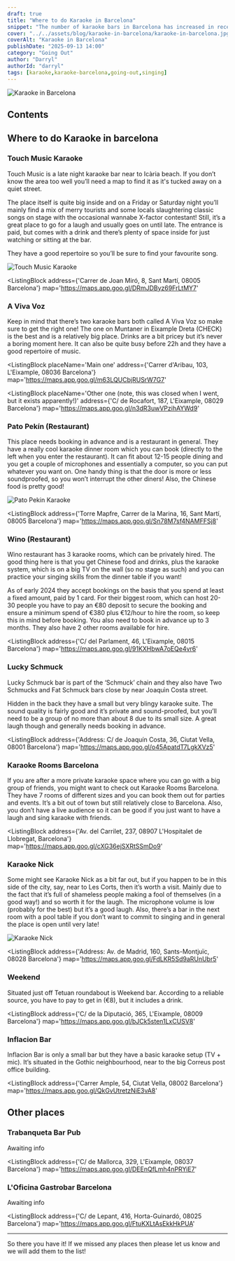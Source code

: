 ```yaml
---
draft: true
title: "Where to do Karaoke in Barcelona"
snippet: "The number of karaoke bars in Barcelona has increased in recent years and people are always asking where there's a good place to do karaoke in Barcelona. Here's my list of recommended places that you should check out."
cover: "../../assets/blog/karaoke-in-barcelona/karaoke-in-barcelona.jpg"
coverAlt: "Karaoke in Barcelona"
publishDate: "2025-09-13 14:00"
category: "Going Out"
author: "Darryl"
authorId: "darryl"
tags: [karaoke,karaoke-barcelona,going-out,singing]
---
```


![Karaoke in Barcelona](../../assets/blog/karaoke-in-barcelona/karaoke-in-barcelona.jpg)

## Contents


## Where to do Karaoke in barcelona

### Touch Music Karaoke

Touch Music is a late night karaoke bar near to Icària beach. If you don’t know the area too well you’ll need a map to find it as it's tucked away on a quiet street.

The place itself is quite big inside and on a Friday or Saturday night you’ll mainly find a mix of merry tourists and some locals slaughtering classic songs on stage with the occasional wannabe X-factor contestant! Still, it’s a great place to go for a laugh and usually goes on until late. The entrance is paid, but comes with a drink and there’s plenty of space inside for just watching or sitting at the bar.

They have a good repertoire so you’ll be sure to find your favourite song.

![Touch Music Karaoke](../../assets/blog/karaoke-in-barcelona/touch-music-karaoke.jpg)

<ListingBlock
  address={'Carrer de Joan Miró, 8, Sant Martí, 08005 Barcelona'}
  map='https://maps.app.goo.gl/DRmJDByz69FrLtMY7'
>
</ListingBlock>


### A Viva Voz

Keep in mind that there’s two karaoke bars both called A Viva Voz so make sure to get the right one! The one on Muntaner in Eixample Dreta (CHECK) is the best and is a relatively big place. Drinks are a bit pricey but it’s never a boring moment here. It can also be quite busy before 22h and they have a good repertoire of music.

<ListingBlock
  placeName='Main one'
  address={'Carrer d\'Aribau, 103, L\'Eixample, 08036 Barcelona'}
  map='https://maps.app.goo.gl/m63LQUCbjRUSrW7G7'
>
</ListingBlock>

<ListingBlock
  placeName='Other one (note, this was closed when I went, but it exists apparently!)'
  address={'C/ de Rocafort, 187, L\'Eixample, 08029 Barcelona'}
  map='https://maps.app.goo.gl/n3dR3uwVPzihAYWd9'
>
</ListingBlock>


### Pato Pekín (Restaurant)

This place needs booking in advance and is a restaurant in general. They have a really cool karaoke dinner room which you can book (directly to the left when you enter the restaurant). It can fit about 12-15 people dining and you get a couple of microphones and essentially a computer, so you can put whatever you want on. One handy thing is that the door is more or less soundproofed, so you won’t interrupt the other diners! Also, the Chinese food is pretty good!

![Pato Pekin Karaoke](../../assets/blog/karaoke-in-barcelona/pato-pekin-karaoke.jpg)

<ListingBlock
  address={'Torre Mapfre, Carrer de la Marina, 16, Sant Martí, 08005 Barcelona'}
  map='https://maps.app.goo.gl/Sn78M7sf4NAMFFSj8'
>
</ListingBlock>


### Wino (Restaurant)

Wino restaurant has 3 karaoke rooms, which can be privately hired. The good thing here is that you get Chinese food and drinks, plus the karaoke system, which is on a big TV on the wall (so no stage as such) and you can practice your singing skills from the dinner table if you want!

As of early 2024 they accept bookings on the basis that you spend at least a fixed amount, paid by 1 card. For their biggest room, which can host 20-30 people you have to pay an €80 deposit to secure the booking and ensure a minimum spend of €380 plus €12/hour to hire the room, so keep this in mind before booking. You also need to book in advance up to 3 months. They also have 2 other rooms available for hire.

<ListingBlock
  address={'C/ del Parlament, 46, L\'Eixample, 08015 Barcelona'}
  map='https://maps.app.goo.gl/91KXHbwA7oEQe4vr6'
>
</ListingBlock>

### Lucky Schmuck

Lucky Schmuck bar is part of the ‘Schmuck’ chain and they also have Two Schmucks and Fat Schmuck bars close by near Joaquìn Costa street.

Hidden in the back they have a small but very blingy karaoke suite. The sound quality is fairly good and it’s private and sound-proofed, but you’ll need to be a group of no more than about 8 due to its small size. A great laugh though and generally needs booking in advance.

<ListingBlock
  address={'Address: C/ de Joaquín Costa, 36, Ciutat Vella, 08001 Barcelona'}
  map='https://maps.app.goo.gl/o45ApatdT7LgkXVz5'
>
</ListingBlock>


### Karaoke Rooms Barcelona

If you are after a more private karaoke space where you can go with a big group of friends, you might want to check out Karaoke Rooms Barcelona. They have 7 rooms of different sizes and you can book them out for parties and events. It’s a bit out of town but still relatively close to Barcelona. Also, you don’t have a live audience so it can be good if you just want to have a laugh and sing karaoke with friends.

<ListingBlock
  address={'Av. del Carrilet, 237, 08907 L\'Hospitalet de Llobregat, Barcelona'}
  map='https://maps.app.goo.gl/cXG36ejSXRtSSmDo9'
>
</ListingBlock>


### Karaoke Nick

Some might see Karaoke Nick as a bit far out, but if you happen to be in this side of the city, say, near to Les Corts, then it’s worth a visit. Mainly due to the fact that it’s full of shameless people making a fool of themselves (in a good way!) and so worth it for the laugh. The microphone volume is low (probably for the best) but it’s a good laugh. Also, there’s a bar in the next room with a pool table if you don’t want to commit to singing and in general the place is open until very late!

![Karaoke Nick](../../assets/blog/karaoke-in-barcelona/karaoke-nick.jpg)

<ListingBlock
  address={'Address: Av. de Madrid, 160, Sants-Montjuïc, 08028 Barcelona'}
  map='https://maps.app.goo.gl/FdLKR5Sd9aRUnUbr5'
>
</ListingBlock>

### Weekend

Situated just off Tetuan roundabout is Weekend bar. According to a reliable source, you have to pay to get in (€8), but it includes a drink.

<ListingBlock
  address={'C/ de la Diputació, 365, L\'Eixample, 08009 Barcelona'}
  map='https://maps.app.goo.gl/bJCk5sten1LxCUSV8'
>
</ListingBlock>

### Inflacion Bar
Inflacion Bar is only a small bar but they have a basic karaoke setup (TV + mic). It’s situated in the Gothic neighbourhood, near to the big Correus post office building.

<ListingBlock
  address={'Carrer Ample, 54, Ciutat Vella, 08002 Barcelona'}
  map='https://maps.app.goo.gl/QkGvUtretzNiE3vA8'
>
</ListingBlock>

## Other places

### Trabanqueta Bar Pub

<div class="info">
Awaiting info
</div>

<ListingBlock
  address={'C/ de Mallorca, 329, L\'Eixample, 08037 Barcelona'}
  map='https://maps.app.goo.gl/DEEnQfLmh4nPRYiE7'
>
</ListingBlock>


### L'Oficina Gastrobar Barcelona
<div class="info">
Awaiting info
</div>

<ListingBlock
  address={'C/ de Lepant, 416, Horta-Guinardó, 08025 Barcelona'}
  map='https://maps.app.goo.gl/FtuKXLtAsEkkHkPUA'
>
</ListingBlock>

---

So there you have it! If we missed any places then please let us know and we will add them to the list!
